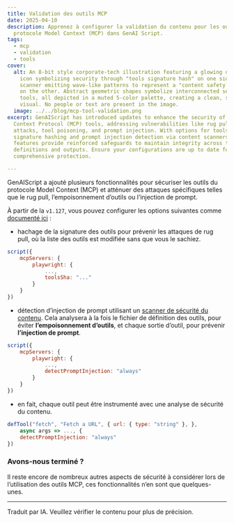 ```yaml
---
title: Validation des outils MCP
date: 2025-04-10
description: Apprenez à configurer la validation du contenu pour les outils du
  protocole Model Context (MCP) dans GenAI Script.
tags:
  - mcp
  - validation
  - tools
cover:
  alt: An 8-bit style corporate-tech illustration featuring a glowing digital lock
    icon symbolizing security through "tools signature hash" on one side, and a
    scanner emitting wave-like patterns to represent a "content safety scanner"
    on the other. Abstract geometric shapes symbolize interconnected servers and
    tools, all depicted in a muted 5-color palette, creating a clean, structured
    visual. No people or text are present in the image.
  image: ../../blog/mcp-tool-validation.png
excerpt: GenAIScript has introduced updates to enhance the security of Model
  Context Protocol (MCP) tools, addressing vulnerabilities like rug pull
  attacks, tool poisoning, and prompt injection. With options for tools
  signature hashing and prompt injection detection via content scanners, these
  features provide reinforced safeguards to maintain integrity across tool
  definitions and outputs. Ensure your configurations are up to date for
  comprehensive protection.

---
```



<BlogNarration />

GenAIScript a ajouté plusieurs fonctionnalités pour sécuriser les outils du protocole Model Context (MCP) et atténuer des attaques spécifiques telles que le rug pull, l’empoisonnement d’outils ou l’injection de prompt.

À partir de la `v1.127`, vous pouvez configurer les options suivantes comme [documenté ici](/genaiscript/reference/scripts/mcp-tools#security) :

* hachage de la signature des outils pour prévenir les attaques de rug pull, où la liste des outils est modifiée sans que vous le sachiez.

```js 'toolsSha: "..."'
script({
    mcpServers: {
        playwright: {
            ...,
            toolsSha: "..."
        }
    }
})
```

* détection d’injection de prompt utilisant un [scanner de sécurité du contenu](/genaiscript/reference/scripts/content-safety). Cela analysera à la fois le fichier de définition des outils, pour éviter **l’empoisonnement d’outils**, et chaque sortie d’outil, pour prévenir **l’injection de prompt**.

```js 'detectPromptInjection: "always"'
script({
    mcpServers: {
        playwright: {
            ...,
            detectPromptInjection: "always"
        }
    }
})
```

* en fait, chaque outil peut être instrumenté avec une analyse de sécurité du contenu.

```js 'detectPromptInjection: "always"'
defTool("fetch", "Fetch a URL", { url: { type: "string" }, },
    async args => ..., {
    detectPromptInjection: "always"
})
```

### Avons-nous terminé ?

Il reste encore de nombreux autres aspects de sécurité à considérer lors de l’utilisation des outils MCP, ces fonctionnalités n’en sont que quelques-unes.

<hr />

Traduit par IA. Veuillez vérifier le contenu pour plus de précision.
